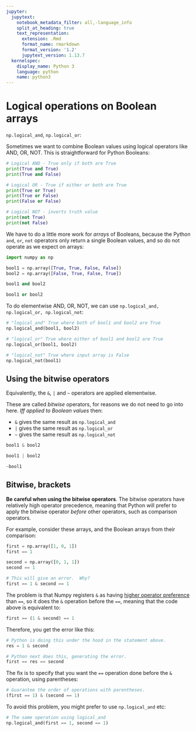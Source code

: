 ```yaml
---
jupyter:
  jupytext:
    notebook_metadata_filter: all,-language_info
    split_at_heading: true
    text_representation:
      extension: .Rmd
      format_name: rmarkdown
      format_version: '1.2'
      jupytext_version: 1.13.7
  kernelspec:
    display_name: Python 3
    language: python
    name: python3
---
```


# Logical operations on Boolean arrays

`np.logical_and`, `np.logical_or`:

Sometimes we want to combine Boolean values using logical operators like AND,
OR, NOT.  This is straightforward for Python Booleans:

```python
# Logical AND - True only if both are True
print(True and True)
print(True and False)
```

```python
# Logical OR - True if either or both are True
print(True or True)
print(True or False)
print(False or False)
```

```python
# Logical NOT - inverts truth value
print(not True)
print(not False)
```

We have to do a little more work for *arrays* of Booleans, because the Python
`and`, `or`, `not` operators only return a single Boolean values, and so
do not operate as we expect on arrays:

```python
import numpy as np
```

```python
bool1 = np.array([True, True, False, False])
bool2 = np.array([False, True, False, True])
```

```python
bool1 and bool2
```

```python
bool1 or bool2
```

To do elementwise AND, OR, NOT, we can use `np.logical_and, np.logical_or,
np.logical_not`:

```python
# "logical_and" True where both of bool1 and bool2 are True
np.logical_and(bool1, bool2)
```

```python
# "logical_or" True where either of bool1 and bool2 are True
np.logical_or(bool1, bool2)
```

```python
# "logical_not" True where input array is False
np.logical_not(bool1)
```

## Using the bitwise operators

Equivalently, the `&`, `|` and `~` operators are applied elementwise.

These are called *bitwise* operators, for reasons we do not need to go into here.  *Iff applied to Boolean values* then:

* `&` gives the same result as `np.logical_and`
* `|` gives the same result as `np.logical_or`
* `~` gives the same result as `np.logical_not`

```python
bool1 & bool2
```

```python
bool1 | bool2
```

```python
~bool1
```

## Bitwise, brackets

**Be careful when using the bitwise operators**.  The bitwise operators have
relatively high operator precedence, meaning that Python will prefer to apply
the bitwise operator *before* other operators, such as comparison operators.


For example, consider these arrays, and the Boolean arrays from their comparison:

```python
first = np.array([1, 0, 1])
first == 1
```

```python
second = np.array([0, 1, 1])
second == 1
```

```python
# This will give an error.  Why?
first == 1 & second == 1
```

The problem is that Numpy registers `&` as having [higher operator
preference](https://docs.python.org/3/reference/expressions.html#operator-precedence)
than `==`, so it does the `&` operation before the `==`, meaning that the code
above is equivalent to:

```python
first == (1 & second) == 1
```

Therefore, you get the error like this:

```python
# Python is doing this under the hood in the statement above.
res = 1 & second
```

```python
# Python next does this, generating the error.
first == res == second
```

The fix is to specify that you want the `==` operation done before the `&`
operation, using parentheses:

```python
# Guarantee the order of operations with parentheses.
(first == 1) & (second == 1)
```

To avoid this problem, you might prefer to use `np.logical_and` etc:

```python
# The same operation using logical_and
np.logical_and(first == 1, second == 1)
```
